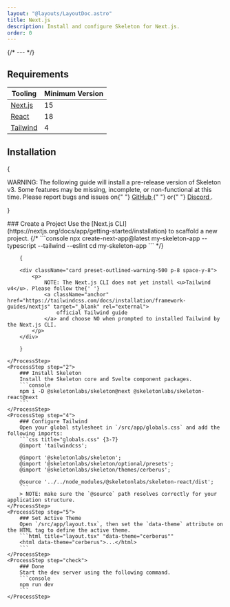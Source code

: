 ```yaml
---
layout: "@layouts/LayoutDoc.astro"
title: Next.js
description: Install and configure Skeleton for Next.js.
order: 0
---
```




{/* --- */}

## Requirements

| Tooling                              | Minimum Version |
| ------------------------------------ | --------------- |
| [Next.js](https://nextjs.org/)       | 15              |
| [React](https://react.dev/)          | 18              |
| [Tailwind](https://tailwindcss.com/) | 4               |

## Installation

{

<div className="card preset-outlined-error-500 preset-tonal-error p-8 space-y-8">
  <p>
    WARNING: The following guide will install a pre-release version of Skeleton
    v3. Some features may be missing, incomplete, or non-functional at this
    time. Please report bugs and issues on{" "}
    <a
      className="anchor"
      href="https://github.com/skeletonlabs/skeleton/issues/new/choose"
      target="_blank"
      rel="external"
    >
      GitHub
    </a>{" "}
    or{" "}
    <a
      className="anchor"
      href="https://discord.gg/EXqV7W8MtY"
      target="_blank"
      rel="external"
    >
      Discord
    </a>
    .
  </p>
</div>

}

<Process>
    <ProcessStep step="1">
        ### Create a Project
        Use the [Next.js CLI](https://nextjs.org/docs/app/getting-started/installation) to scaffold a new project.
		{/*
        ```console
        npx create-next-app@latest my-skeleton-app --typescript --tailwind --eslint
        cd my-skeleton-app
        ```
		*/}

        {

        <div className="card preset-outlined-warning-500 p-8 space-y-8">
            <p>
                NOTE: The Next.js CLI does not yet install <u>Tailwind v4</u>. Please follow the{' '}
                <a className="anchor" href="https://tailwindcss.com/docs/installation/framework-guides/nextjs" target="_blank" rel="external">
                    official Tailwind guide
                </a> and choose NO when prompted to installed Tailwind by the Next.js CLI.
            </p>
        </div>

        }

    </ProcessStep>
    <ProcessStep step="2">
        ### Install Skeleton
        Install the Skeleton core and Svelte component packages.
        ```console
        npm i -D @skeletonlabs/skeleton@next @skeletonlabs/skeleton-react@next
        ```
    </ProcessStep>
    <ProcessStep step="4">
        ### Configure Tailwind
        Open your global stylesheet in `/src/app/globals.css` and add the following imports:
        ```css title="globals.css" {3-7}
        @import 'tailwindcss';

        @import '@skeletonlabs/skeleton';
        @import '@skeletonlabs/skeleton/optional/presets';
        @import '@skeletonlabs/skeleton/themes/cerberus';

        @source '../../node_modules/@skeletonlabs/skeleton-react/dist';
        ```
    	> NOTE: make sure the `@source` path resolves correctly for your application structure.
    </ProcessStep>
    <ProcessStep step="5">
        ### Set Active Theme
        Open `/src/app/layout.tsx`, then set the `data-theme` attribute on the HTML tag to define the active theme.
        ```html title="layout.tsx" "data-theme="cerberus""
        <html data-theme="cerberus">...</html>
        ```
    </ProcessStep>
    <ProcessStep step="check">
        ### Done
        Start the dev server using the following command.
    	```console
        npm run dev
        ```
    </ProcessStep>

</Process>
